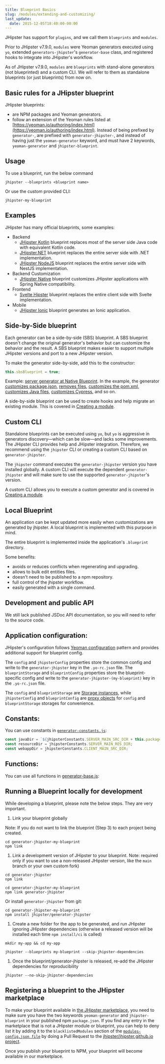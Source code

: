 ```yaml
---
title: Blueprint Basics
slug: /modules/extending-and-customizing/
last_update:
  date: 2015-12-05T18:40:00-00:00
---
```


JHipster has support for `plugins`, and we call them `blueprints` and `modules`.

Prior to JHipster v7.9.0, `modules` were Yeoman generators executed using `yo`, extended `generators-jhipster`'s `generator-base` class, and registered hooks to integrate into JHipster's workflow.

As of JHipster v7.9.0, `modules` are `blueprints` with stand-alone generators (not blueprinted) and a custom CLI.
We will refer to them as standalone blueprints (or just blueprints) from now on.


## Basic rules for a JHipster blueprint

JHipster blueprints:

- are NPM packages and Yeoman generators.
- follow an extension of the Yeoman rules listed at [https://yeoman.io/authoring/index.html](https://yeoman.io/authoring/index.html). Instead of being prefixed by `generator-`, are prefixed with `generator-jhipster-`, and instead of having just the `yeoman-generator` keyword, and must have 2 keywords, `yeoman-generator` and `jhipster-blueprint`.


## Usage

To use a blueprint, run the below command

```shell
jhipster --blueprints <blueprint name>
```

Or use the custom provided CLI:

```shell
jhipster-my-blueprint
```


## Examples

JHipster has many official blueprints, some examples:

- Backend
  - [JHipster Kotlin](https://github.com/jhipster/jhipster-kotlin) blueprint replaces most of the server side Java code with equivalent Kotlin code.
  - [JHipster.NET](https://github.com/jhipster/jhipster-dotnetcore) blueprint replaces the entire server side with .NET implementation.
  - [JHipster NodeJS](https://github.com/jhipster/generator-jhipster-nodejs) blueprint replaces the entire server side with NestJS implementation.
- Backend Customization
  - [JHipster Native](https://github.com/jhipster/generator-jhipster-native) blueprint customizes JHipster applications with Spring Native compatibility.
- Frontend
  - [Svelte Hipster](https://github.com/jhipster/generator-jhipster-svelte) blueprint replaces the entire client side with Svelte implementation.
- Mobile
  - [JHipster Ionic](https://github.com/jhipster/generator-jhipster-ionic) blueprint generates an Ionic application.


## Side-by-Side blueprint

Each generator can be a side-by-side (SBS) blueprint. A SBS blueprint doesn't change the original generator's behavior but can customize the behavior and the result.
A SBS blueprint makes easier to support multiple JHipster versions and port to a new JHipster version.

To make the generator side-by-side, add this to the constructor:

```js
this.sbsBlueprint = true;
```

Example: [server generator at Native Blueprint](https://github.com/jhipster/generator-jhipster-native/blob/bb9c042f6bc70a26ba8037e951c93dc1d1820983/generators/server/generator.mjs#L17).
In the example, the generator [customizes package.json](https://github.com/jhipster/generator-jhipster-native/blob/bb9c042f6bc70a26ba8037e951c93dc1d1820983/generators/server/generator.mjs#L26-L35), [removes files](https://github.com/jhipster/generator-jhipster-native/blob/bb9c042f6bc70a26ba8037e951c93dc1d1820983/generators/server/generator.mjs#L37-L40), [customizes the pom.xml](https://github.com/jhipster/generator-jhipster-native/blob/bb9c042f6bc70a26ba8037e951c93dc1d1820983/generators/server/generator.mjs#L42-L186), [customizes Java files](https://github.com/jhipster/generator-jhipster-native/blob/bb9c042f6bc70a26ba8037e951c93dc1d1820983/generators/server/generator.mjs#L211-L307), [customizes Cypress](https://github.com/jhipster/generator-jhipster-native/blob/bb9c042f6bc70a26ba8037e951c93dc1d1820983/generators/server/generator.mjs#L321-L329), and so on.

A side-by-side blueprint can be used to create hooks and help migrate an existing module. This is covered in [Creating a module](/modules/creating-a-module).


## Custom CLI

Standalone blueprints can be executed using `yo`, but `yo` is aggressive in generators discovery—which can be slow—and lacks some improvements. The JHipster CLI provides help and JHipster integration.
Therefore, we recommend using the `jhipster` CLI or creating a custom CLI based on `generator-jhipster`.

The `jhipster` command executes the `generator-jhipster` version you have installed globally. A custom CLI will execute the dependent `generator-jhipster` and will make sure to use the supported `generator-jhipster`'s version.

A custom CLI allows you to execute a custom generator and is covered in [Creating a module](/modules/creating-a-module).


## Local Blueprint

An application can be kept updated more easily when customizations are generated by jhipster. A local blueprint is implemented with this purpose in mind.

The entire blueprint is implemented inside the application's `.blueprint` directory.

Some benefits:
- avoids or reduces conflicts when regenerating and upgrading.
- allows to bulk edit entities files.
- doesn't need to be published to a npm repository.
- full control of the jhipster workflow.
- easily generated with a single command.


## Development and public API

We still lack published JSDoc API documentation, so you will need to refer to the source code.


## Application configuration:

JHipster's configuration follows [Yeoman configuration](https://yeoman.io/authoring/storage.html) pattern and provides additional support for blueprint config.

The `config` and `jhipsterConfig` properties store the common config and write to the `generator-jhipster` key in the `.yo-rc.json` file.
The `blueprintStorage` and `blueprintConfig` properties store the blueprint-specific config and write to the `generator-jhipster-(my-blueprint)` key in the `.yo-rc.json` file.

The `config` and `blueprintStorage` are [Storage instances](https://yeoman.github.io/generator/Storage.html), 
while `jhipsterConfig` and `blueprintConfig` are [proxy objects](https://yeoman.github.io/generator/Storage.html#createProxy) for `config` and `blueprintStorage` storages for convenience.


## Constants:

You can use constants in [`generator-constants.js`](https://github.com/jhipster/generator-jhipster/blob/main/generators/generator-constants.js):

```js
const javaDir = `${jhipsterConstants.SERVER_MAIN_SRC_DIR + this.packageFolder}/`;
const resourceDir = jhipsterConstants.SERVER_MAIN_RES_DIR;
const webappDir = jhipsterConstants.CLIENT_MAIN_SRC_DIR;
```


## Functions:

You can use all functions in [generator-base.js](https://github.com/jhipster/generator-jhipster/blob/main/generators/generator-base.js):


## Running a Blueprint locally for development

While developing a blueprint, please note the below steps. They are very important.

1. Link your blueprint globally 

Note: If you do not want to link the blueprint (Step 3) to each project being created.

```shell
cd generator-jhipster-my-blueprint
npm link
```

1. Link a development version of JHipster to your blueprint. Note: required only if you want to use a non-released JHipster version, like the `main` branch or your own custom fork)

```shell
cd generator-jhipster
npm link

cd generator-jhipster-my-blueprint
npm link generator-jhipster
```

Or install `generator-jhipster` from git:

```shell
cd generator-jhipster-my-blueprint
npm install jhipster/generator-jhipster
```

1. Create a new folder for the app to be generated, and run JHipster ignoring JHipster dependencies (otherwise a released version will be installed each time `npm install/ci` is called)

```shell
mkdir my-app && cd my-app

jhipster --blueprints my-blueprint --skip-jhipster-dependencies
```

1. Once the blueprint/generator-jhipster is released, re-add the JHipster dependencies for reproducibility

```shell
jhipster --no-skip-jhipster-dependencies
```


## Registering a blueprint to the JHipster marketplace

To make your blueprint available in [the JHipster marketplace](/modules/marketplace), you need to make sure you have the two keywords `yeoman-generator` and `jhipster-blueprint` in your published npm `package.json`.
If you find any entry in the marketplace that is not a JHipster module or blueprint, you can help to deny list it by adding it to the `blacklistedModules` section of the [`modules-config.json file`](https://github.com/jhipster/jhipster.github.io/blob/main/modules/marketplace/data/modules-config.json) by doing a Pull Request to the [jhipster/jhipster.github.io project](https://github.com/jhipster/jhipster.github.io).

Once you publish your blueprint to NPM, your blueprint will become available in our marketplace.
